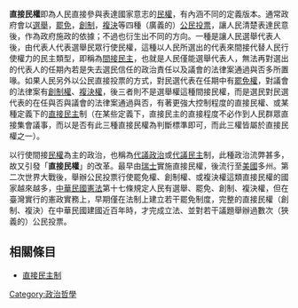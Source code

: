 {{Expert|time=2010-10-09|subject=政治}}
'''直接民權'''即為人民直接參與表達國家意志的[[民權|民權]]，有內涵不同的定義版本。通常政府會以[[選舉|選舉]]，[[罷免|罷免]]，[[創制|創制]]，[[複決|複決]]等四種（廣義的）[[公民投票|公民投票]]，讓人民清楚表達民意後，作為政府施政的依據；不過也衍生出不同的方向。一種是讓人民選舉代表人後，由代表人代表選舉民眾行使民權，這種以人民所選出的代表來間接代替人民行使權力的民主類型，即稱為[[間接民主|間接民主]]，也就是人民僅能選舉代表人，無法再對選出的代表人的任期內若是失去選民信任的政治責任以及議會的法律案通過與否多所置喙。如果人民另外以公民直接投票的方式，對民選代表在任期中有[[罷免權|罷免權]]，對議會的法律案有[[創制權|創制權]]、[[複決權|複決權]]，後三者則不是選舉權這種間接民權，而是選民對民選代表的在任與否與議會的法律案通過與否，有著更強大控制程度的直接民權、或某種定義下的[[直接民主|直接民主]]制（在某些定義下，直接民主的直接程度不必作到人民群眾直接集會議事，而以是否有此三種直接民權為判斷標準即可，而此三權皆屬於直接民權之一）。

以行使間接[[民權|民權]]為主的政治，也稱為[[代議政治|代議政治]]或[[代議民主|代議民主]]制，此種政治流弊甚多，故又引發「'''直接民權'''」的改革。最早由[[瑞士|瑞士]]實施直接民權，後流行至[[美國|美國]]多州。第二次世界大戰後，舉辦公民投票行使罷免權、創制權、或複決權這類直接民權的國家越來越多，[[中華民國憲法|中華民國憲法]]第十七條規定人民有選舉、罷免、創制、複決權，但在臺灣實行的憲政實務上，早期僅在法制上建立若干罷免制度，完整的直接民權（創制、複決）在中華民國建國近百年時，才完成立法、並對若干議題舉辦過數次（狹義的）公民投票。

==相關條目==
*[[直接民主制|直接民主制]]

[[Category:政治哲學|Category:政治哲學]]